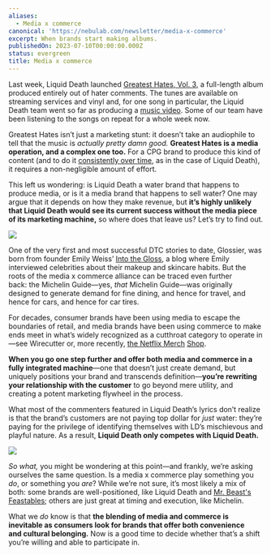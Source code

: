 ```yaml
---
aliases:
  - Media x commerce
canonical: 'https://nebulab.com/newsletter/media-x-commerce'
excerpt: When brands start making albums.
publishedOn: 2023-07-10T00:00:00.000Z
status: evergreen
title: Media x commerce
---
```

Last week, Liquid Death launched [Greatest Hates, Vol. 3](https://liquiddeath.com/pages/greatesthates), a full-length album produced entirely out of hater comments. The tunes are available on streaming services and vinyl and, for one song in particular, the Liquid Death team went so far as producing a [m](https://www.youtube.com/watch?v=pSXJkWlpQT8)[usic video](https://www.youtube.com/watch?v=pSXJkWlpQT8). Some of our team have been listening to the songs on repeat for a whole week now.

Greatest Hates isn’t just a marketing stunt: it doesn’t take an audiophile to tell that the music is _actually pretty damn good._ **Greatest Hates is a media operation, and a complex one too.** For a CPG brand to produce this kind of content (and to do it [consistently over time](https://liquiddeath.com/pages/timewaster-5000), as in the case of Liquid Death), it requires a non-negligible amount of effort.

This left us wondering: is Liquid Death a water brand that happens to produce media, or is it a media brand that happens to sell water? One may argue that it depends on how they make revenue, but **it’s highly unlikely that Liquid Death would see its current success without the media piece of its marketing machine,** so where does that leave us? Let’s try to find out.

![](https://mcusercontent.com/679f4835b2683d59bc5762ec3/images/96683388-de57-9eab-64f6-82113807412e.png)

One of the very first and most successful DTC stories to date, Glossier, was born from founder Emily Weiss’ [Into the Gloss](https://intothegloss.com/), a blog where Emily interviewed celebrities about their makeup and skincare habits. But the roots of the media x commerce alliance can be traced even further back: the Michelin Guide—yes, _that_ Michelin Guide—was originally designed to generate demand for fine dining, and hence for travel, and hence for cars, and hence for car tires.

For decades, consumer brands have been using media to escape the boundaries of retail, and media brands have been using commerce to make ends meet in what’s widely recognized as a cutthroat category to operate in—see Wirecutter or, more recently, [t](https://netflix.shop)[he Netflix Merch](https://netflix.shop) [Shop](https://netflix.shop).

**When you go one step further and offer both media and commerce in a fully integrated machine**—one that doesn’t just create demand, but uniquely positions your brand and transcends definition—**you’re rewriting your relationship with the customer** to go beyond mere utility, and creating a potent marketing flywheel in the process.

What most of the commenters featured in Liquid Death’s lyrics don’t realize is that the brand’s customers are not paying top dollar for _just_ water: they’re paying for the privilege of identifying themselves with LD’s mischievous and playful nature. As a result, **Liquid Death only competes with Liquid Death.**

![](https://mcusercontent.com/679f4835b2683d59bc5762ec3/images/fa9f65a5-1185-ea4e-ac67-9b4f44ebe252.png)

_So what,_ you might be wondering at this point—and frankly, we’re asking ourselves the same question. Is a media x commerce play something you _do_, or something you _are_? While we’re not sure, it’s most likely a mix of both: some brands are well-positioned, like Liquid Death and [Mr. Beast's Feastables](https://feastables.com/); others are just great at timing and execution, like Michelin.

What we _do_ know is that **the blending of media and commerce is inevitable as consumers look for brands that offer both convenience and cultural belonging.** Now is a good time to decide whether that’s a shift you’re willing and able to participate in.
